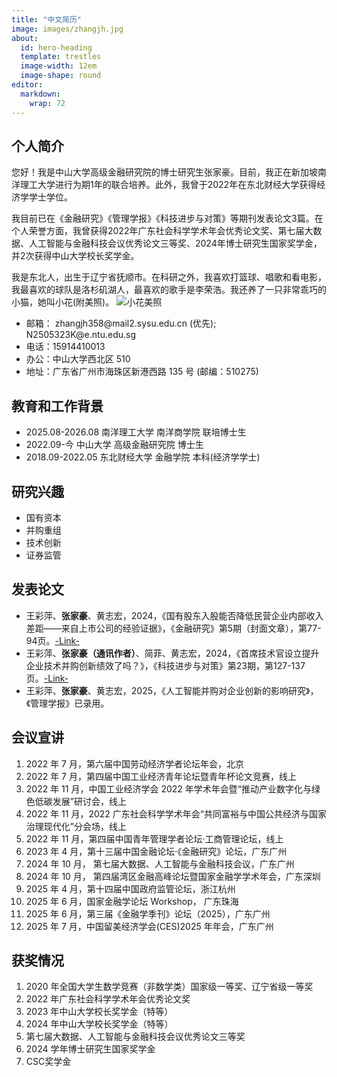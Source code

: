 ```yaml
---
title: "中文简历"
image: images/zhangjh.jpg
about:
  id: hero-heading
  template: trestles
  image-width: 12em
  image-shape: round
editor: 
  markdown: 
    wrap: 72
---
```


## 个人简介

您好！我是中山大学高级金融研究院的博士研究生张家豪。目前，我正在新加坡南洋理工大学进行为期1年的联合培养。此外，我曾于2022年在东北财经大学获得经济学学士学位。

我目前已在《金融研究》《管理学报》《科技进步与对策》等期刊发表论文3篇。在个人荣誉方面，我曾获得2022年广东社会科学学术年会优秀论文奖、第七届大数据、人工智能与金融科技会议优秀论文三等奖、2024年博士研究生国家奖学金，并2次获得中山大学校长奖学金。

我是东北人，出生于辽宁省抚顺市。在科研之外，我喜欢打篮球、唱歌和看电影，我最喜欢的球队是洛杉矶湖人，最喜欢的歌手是李荣浩。我还养了一只非常乖巧的小猫，她叫小花(附美照)。
![小花美照](images/xiaohua.jpg)

- 邮箱： zhangjh358@mail2.sysu.edu.cn (优先); N2505323K@e.ntu.edu.sg
- 电话：15914410013
- 办公：中山大学西北区 510 
- 地址：广东省广州市海珠区新港西路 135 号 (邮编：510275)

## 教育和工作背景

- 2025.08-2026.08 南洋理工大学 南洋商学院 联培博士生
- 2022.09-今       中山大学 高级金融研究院 博士生
- 2018.09-2022.05 东北财经大学 金融学院 本科(经济学学士)

## 研究兴趣

- 国有资本
- 并购重组
- 技术创新
- 证券监管


## 发表论文
- 王彩萍、**张家豪**、黄志宏，2024，《国有股东入股能否降低民营企业内部收入差距——来自上市公司的经验证据》，《金融研究》第5期（封面文章），第77-94页。[-Link-](https://kns.cnki.net/kcms2/article/abstract?v=mdHrqfOh4rEY-bSfYPXGCgxazJ2eiqilOiEheIrpeNtPbC8kHfia3Gp0bVVLblG6f0ZEtjZXmKNg_TQ6OHOHYoBugIivq2ejUg8KWwfyQfHyuGdxUOSPXdDyTBTThlz9nhsmT8aToWoZQPFOUkzgc5ghtCYo1Q6RlikfL9hxd2-8Fwzq1vB3riYLu_cwxV5bZQYQETkSKcI=&uniplatform=NZKPT)
- 王彩萍、**张家豪（通讯作者）**、简菲、黄志宏，2024，《首席技术官设立提升企业技术并购创新绩效了吗？》，《科技进步与对策》第23期，第127-137页。[-Link-](https://kns.cnki.net/kcms2/article/abstract?v=mdHrqfOh4rEstuW_IvLTOpPAp5A22nCwRikKAlbHrG2BNGYeKxKo-PPGld-W2vw32ak0ze4DQ0f0fVQz7VFTBDqeJecS86ouLjg59Whg6GgSRtAY5BuX5KAVNWkVs-5xc17Hi7zJo3ePsfNqu1H20s8Xu_BzBPZQ1y9USadFMYPlbMkwsmq5Ji7HejANGXA7bW3L0dmYybs=&uniplatform=NZKPT)
- 王彩萍、**张家豪**、黄志宏，2025，《人工智能并购对企业创新的影响研究》，《管理学报》已录用。

## 会议宣讲

1. 2022 年 7 月，第六届中国劳动经济学者论坛年会，北京
2. 2022 年 7 月，第四届中国工业经济青年论坛暨青年杯论文竞赛，线上
3. 2022 年 11 月，中国工业经济学会 2022 年学术年会暨“推动产业数字化与绿色低碳发展”研讨会，线上
4. 2022 年 11 月，2022 广东社会科学学术年会“共同富裕与中国公共经济与国家治理现代化”分会场，线上 
5. 2022 年 11 月，第四届中国青年管理学者论坛·工商管理论坛，线上
6. 2023 年 4 月，第十三届中国金融论坛·《金融研究》论坛，广东广州
7. 2024 年 10 月， 第七届大数据、人工智能与金融科技会议，广东广州 
8. 2024 年 10 月， 第四届湾区金融高峰论坛暨国家金融学学术年会，广东深圳
9. 2025 年 4 月，第十四届中国政府监管论坛，浙江杭州
10. 2025 年 6 月，国家金融学论坛 Workshop， 广东珠海
11. 2025 年 6 月，第三届《金融学季刊》论坛（2025），广东广州
12. 2025 年 7 月，中国留美经济学会(CES)2025 年年会，广东广州


## 获奖情况
1. 2020 年全国大学生数学竞赛（非数学类）国家级一等奖、辽宁省级一等奖
2. 2022 年广东社会科学学术年会优秀论文奖
3. 2023 年中山大学校长奖学金（特等）
4. 2024 年中山大学校长奖学金（特等）
5. 第七届大数据、人工智能与金融科技会议优秀论文三等奖
6. 2024 学年博士研究生国家奖学金
7. CSC奖学金




<!-- ![](https://fig-lianxh.oss-cn-shenzhen.aliyuncs.com/LianxhHome.PNG) -->